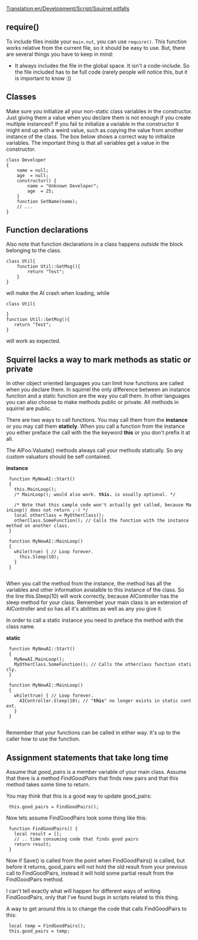 [[Translation:en/Development/Script/Squirrel pitfalls]]


{{en/Development/Script/Navigation}}

== require() ==

To include files inside your <code>main.nut</code>, you can use <code>require()</code>. This function works relative from the current file, so it should be easy to use. But, there are several things you have to keep in mind:

* It always includes the file in the global space. It isn't a code-include. So the file included has to be full code (rarely people will notice this, but it is important to know :))

== Classes ==

Make sure you initialize all your non-static class variables in the constructor. Just giving them a value when you declare them is not enough if you create multiple instances!! If you fail to initialize a variable in the constructor it might end up with a weird value, such as copying the value from another instance of the class. The box below shows a correct way to initialize variables. The important thing is that all variables get a value in the constructor. 

 class Developer
 {
     name = null;
     age  = null;
     constructor() {
         name = "Unknown Developer";
         age  = 25;
     }
     function SetName(name);
     // ...
 }

== Function declarations ==
Also note that function declarations in a class happens ''outside'' the block belonging to the class. 
 class Util{
     function Util::GetMsg(){
         return "Test";
     }	
 }
will make the AI crash when loading, while 
 class Util{
     	
 }
 function Util::GetMsg(){
    return "Test";
 }

will work as expected.

== Squirrel lacks a way to mark methods as static or private ==

In other object oriented languages you can limit how functions are called when you declare them. In squirrel the only difference between an instance function and a static function are the way you call them. In other languages you can also choose to make methods public or private. All methods in squirrel are public.

There are two ways to call functions. You may call them from the '''instance''' or you may call them '''staticly'''. When you call a function from the instance you either preface the call with the the keyword '''this''' or you don't prefix it at all.

The AIFoo.Valuate() methods always call your methods statically. So any custom valuators should be self contained.

'''instance'''
  function MyNewAI::Start()
  {
    this.MainLoop();
    /* MainLoop(); would also work. '''this.''' is usually optional. */
    
    /* Note that this sample code won't actually get called, because MainLoop() does not return ;-) */
    local otherClass = MyOtherClass();
    otherClass.SomeFunction(); // Calls the function with the instance method on another class.
  }
  
  function MyNewAI::MainLoop()
  {
    while(true) { // Loop forever.
      this.Sleep(10);
    }
  }
  
When you call the method from the instance, the method has all the variables and other information avialalble to this instance of the class. So the line this.Sleep(10) will work correctly, because AIController has the sleep method for your class. Remember your main class is an extension of AIController and so has all it's abilities as well as any you give it.

In order to call a static instance you need to preface the method with the class name.

'''static'''
  function MyNewAI::Start()
  {
    MyNewAI.MainLoop();
    MyOtherClass.SomeFunction(); // Calls the otherclass function staticly.
  }
  
  function MyNewAI::MainLoop()
  {
    while(true) { // Loop forever.
      AIController.Sleep(10); // "'''this'''" no longer exists in static context.
    }
  }
  
Remember that your functions can be called in either way. It's up to the caller how to use the function.

== Assignment statements that take long time ==
Assume that ''good_pairs'' is a member variable of your main class. Assume that there is a method ''FindGoodPairs'' that finds new pairs and that this method takes some time to return.

You may think that this is a good way to update good_pairs:
  this.good_pairs = FindGoodPairs();

Now lets assume FindGoodPairs look some thing like this:
  function FindGoodPairs() {
    local result = [];
    // .. time consuming code that finds good pairs
    return result;
  }

Now if Save() is called from the point when FindGoodPairs() is called, but before it returns, good_pairs will not hold the old result from your previous call to FindGoodPairs, instead it will hold some partial result from the FindGoodPairs method.

I can't tell exactly what will happen for different ways of writing FindGoodPairs, only that I've found bugs in scripts related to this thing.

A way to get around this is to change the code that calls FindGoodPairs to this:

  local temp = FindGoodPairs();
  this.good_pairs = temp;